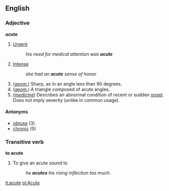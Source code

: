 ==English==
===Adjective===
'''acute'''

# [[Urgent]]
#:''his need for medical attention was '''acute'''''
# [[Intense]]
#:''she had an '''acute''' sense of honor''
# (''[[geometry|geom.]]'') Sharp, as in an angle less than 90 degrees.
# (''[[geometry|geom.]]'') A triangle composed of acute angles.
# (''[[medicine]]'') Describes an abnormal condition of recent or sudden [[onset]]. Does not imply severity (unlike in common usage).

====Antonyms====
*[[obtuse]] (3)
*[[chronic]] (5)

===Transitive verb===
'''to acute'''

#To give an acute sound to
#:''he '''acutes''' his rising inflection too much''.

[[it:acute]]
[[pl:Acute]]